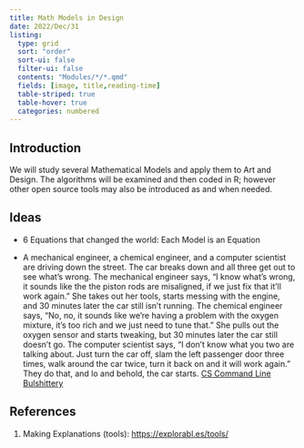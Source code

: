 ```yaml
---
title: Math Models in Design
date: 2022/Dec/31
listing: 
  type: grid
  sort: "order"
  sort-ui: false
  filter-ui: false
  contents: "Modules/*/*.qmd"
  fields: [image, title,reading-time]
  table-striped: true
  table-hover: true
  categories: numbered
---
```

## Introduction
We will study several Mathematical Models and apply them to Art and Design. The algorithms will be examined and then coded in R; however other open source tools may also be introduced as and when needed.

## Ideas

- 6 Equations that changed the world: Each Model is an Equation

- A mechanical engineer, a chemical engineer, and a computer scientist are driving down the street. The car breaks down and all three get out to see what’s wrong. The mechanical engineer says, “I know what’s wrong, it sounds like the the piston rods are misaligned, if we just fix that it’ll work again.” She takes out her tools, starts messing with the engine, and 30 minutes later the car still isn’t running. The chemical engineer says, “No, no, it sounds like we’re having a problem with the oxygen mixture, it’s too rich and we just need to tune that.” She pulls out the oxygen sensor and starts tweaking, but 30 minutes later the car still doesn’t go. The computer scientist says, “I don’t know what you two are talking about. Just turn the car off, slam the left passenger door three times, walk around the car twice, turn it back on and it will work again.” They do that, and lo and behold, the car starts.
[CS Command Line Bulshittery](https://medium.com/@eytanadar/on-the-value-of-command-line-bullshittery-94dc19ec8c61#.4qt0dd22r)


## References

1. Making Explanations (tools): <https://explorabl.es/tools/>


